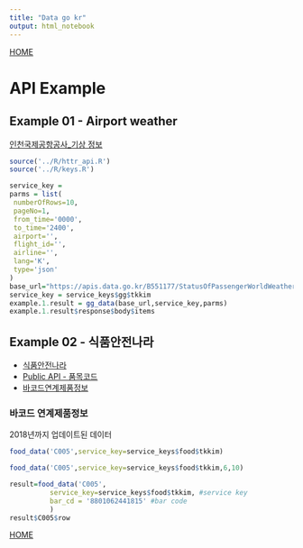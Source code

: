 ```yaml
---
title: "Data go kr"
output: html_notebook
---
```

[HOME](https://github.com/drtagkim/foodbiz/blob/main/README.md)

# API Example

## Example 01 - Airport weather

[인천국제공항공사_기상 정보](https://www.data.go.kr/data/15095086/openapi.do)

```r
source('../R/httr_api.R')
source('../R/keys.R')
```

```r
service_key = 
parms = list(
 numberOfRows=10,
 pageNo=1,
 from_time='0000',
 to_time='2400',
 airport='',
 flight_id='',
 airline='',
 lang='K',
 type='json'
)
base_url="https://apis.data.go.kr/B551177/StatusOfPassengerWorldWeatherInfo/getPassengerArrivalsWorldWeather"
service_key = service_keys$gg$tkkim
example.1.result = gg_data(base_url,service_key,parms)
example.1.result$response$body$items
```

## Example 02 - 식품안전나라

- [식품안전나라](https://www.foodsafetykorea.go.kr/main.do#firstPage)
- [Public API - 품목코드](https://www.foodsafetykorea.go.kr/api/openApiInfo.do?menu_grp=MENU_GRP31&menu_no=661&show_cnt=10&start_idx=1&svc_no=I2510&svc_type_cd=API_TYPE06)
- [바코드연계제품정보](https://www.foodsafetykorea.go.kr/api/openApiInfo.do?menu_grp=MENU_GRP31&menu_no=661&show_cnt=10&start_idx=1&svc_no=C005)

### 바코드 연계제품정보

2018년까지 업데이트된 데이터

```r
food_data('C005',service_key=service_keys$food$tkkim)
```

```r
food_data('C005',service_key=service_keys$food$tkkim,6,10)
```

```r
result=food_data('C005',
          service_key=service_keys$food$tkkim, #service key
          bar_cd = '8801062441815' #bar code 
          )
result$C005$row
```

[HOME](https://github.com/drtagkim/foodbiz/blob/main/README.md)